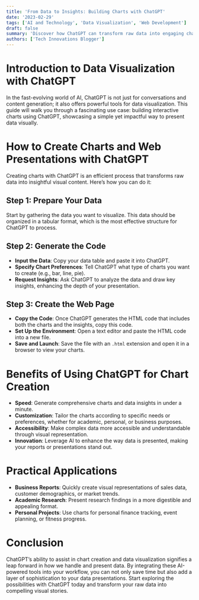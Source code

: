 ```yaml
---
title: 'From Data to Insights: Building Charts with ChatGPT'
date: '2023-02-29'
tags: ['AI and Technology', 'Data Visualization', 'Web Development']
draft: false
summary: 'Discover how ChatGPT can transform raw data into engaging charts and insights, complete with a web-based presentation, all within minutes.'
authors: ['Tech Innovations Blogger']
---
```


# Introduction to Data Visualization with ChatGPT

In the fast-evolving world of AI, ChatGPT is not just for conversations and content generation; it also offers powerful tools for data visualization. This guide will walk you through a fascinating use case: building interactive charts using ChatGPT, showcasing a simple yet impactful way to present data visually.

# How to Create Charts and Web Presentations with ChatGPT

Creating charts with ChatGPT is an efficient process that transforms raw data into insightful visual content. Here’s how you can do it:

## Step 1: Prepare Your Data

Start by gathering the data you want to visualize. This data should be organized in a tabular format, which is the most effective structure for ChatGPT to process.

## Step 2: Generate the Code

- **Input the Data**: Copy your data table and paste it into ChatGPT.
- **Specify Chart Preferences**: Tell ChatGPT what type of charts you want to create (e.g., bar, line, pie).
- **Request Insights**: Ask ChatGPT to analyze the data and draw key insights, enhancing the depth of your presentation.

## Step 3: Create the Web Page

- **Copy the Code**: Once ChatGPT generates the HTML code that includes both the charts and the insights, copy this code.
- **Set Up the Environment**: Open a text editor and paste the HTML code into a new file.
- **Save and Launch**: Save the file with an `.html` extension and open it in a browser to view your charts.

# Benefits of Using ChatGPT for Chart Creation

- **Speed**: Generate comprehensive charts and data insights in under a minute.
- **Customization**: Tailor the charts according to specific needs or preferences, whether for academic, personal, or business purposes.
- **Accessibility**: Make complex data more accessible and understandable through visual representation.
- **Innovation**: Leverage AI to enhance the way data is presented, making your reports or presentations stand out.

# Practical Applications

- **Business Reports**: Quickly create visual representations of sales data, customer demographics, or market trends.
- **Academic Research**: Present research findings in a more digestible and appealing format.
- **Personal Projects**: Use charts for personal finance tracking, event planning, or fitness progress.

# Conclusion

ChatGPT’s ability to assist in chart creation and data visualization signifies a leap forward in how we handle and present data. By integrating these AI-powered tools into your workflow, you can not only save time but also add a layer of sophistication to your data presentations. Start exploring the possibilities with ChatGPT today and transform your raw data into compelling visual stories.
